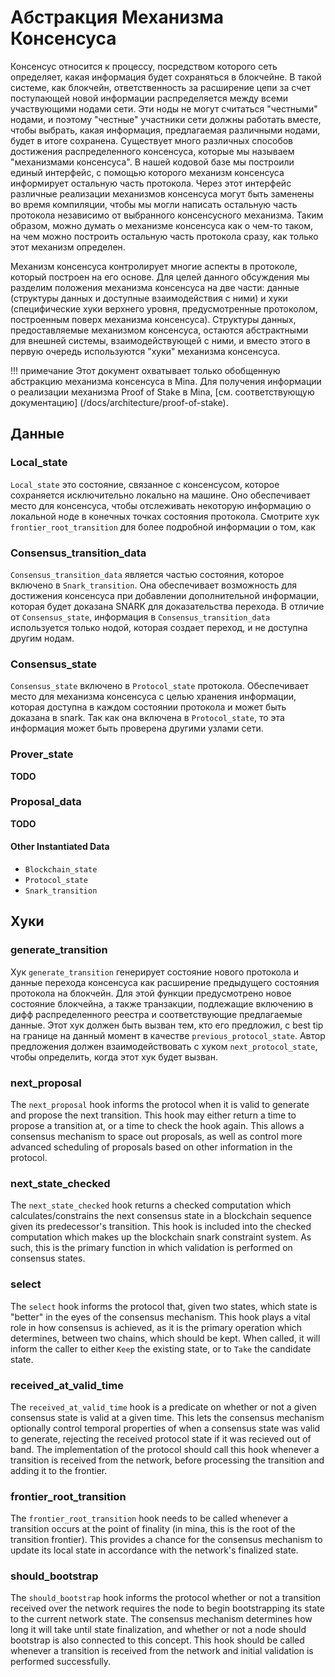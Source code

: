 
# Абстракция Механизма Консенсуса

Консенсус относится к процессу, посредством которого сеть определяет, какая информация будет сохраняться в блокчейне. В такой системе, как блокчейн, ответственность за расширение цепи за счет поступающей новой информации распределяется между всеми участвующими нодами сети. Эти ноды не могут считаться "честными" нодами, и поэтому "честные" участники сети должны работать вместе, чтобы выбрать, какая информация, предлагаемая различными нодами, будет в итоге сохранена. Существует много различных способов достижения распределенного консенсуса, которые мы называем "механизмами консенсуса". В нашей кодовой базе мы построили единый интерфейс, с помощью которого механизм консенсуса информирует остальную часть протокола. Через этот интерфейс различные реализации механизмов консенсуса могут быть заменены во время компиляции, чтобы мы могли написать остальную часть протокола независимо от выбранного консенсусного механизма. Таким образом, можно думать о механизме консенсуса как о чем-то таком, на чем можно построить остальную часть протокола сразу, как только этот механизм определен.

Механизм консенсуса контролирует многие аспекты в протоколе, который построен на его основе. Для целей данного обсуждения мы разделим положения механизма консенсуса на две части: данные (структуры данных и доступные взаимодействия с ними) и хуки (специфические хуки верхнего уровня, предусмотренные протоколом, построенным поверх механизма консенсуса). Структуры данных, предоставляемые механизмом консенсуса, остаются абстрактными для внешней системы, взаимодействующей с ними, и вместо этого в первую очередь используются "хуки" механизма консенсуса.

!!! примечание
Этот документ охватывает только обобщенную абстракцию механизма консенсуса в Mina. Для получения информации о реализации механизма Proof of Stake в Mina, [см. соответствующую документацию] (/docs/architecture/proof-of-stake).

## Данные

### Local_state

`Local_state` это состояние, связанное с консенсусом, которое сохраняется исключительно локально на машине. Оно обеспечивает место для консенсуса, чтобы отслеживать некоторую информацию о локальной ноде в конечных точках состояния протокола. Смотрите хук `frontier_root_transition` для более подробной информации о том, как

### Consensus_transition_data

`Consensus_transition_data` является частью состояния, которое включено в `Snark_transition`. Она обеспечивает возможность для достижения консенсуса при добавлении дополнительной информации, которая будет доказана SNARK для доказательства перехода. В отличие от `Consensus_state`, информация в `Consensus_transition_data` используется только нодой, которая создает переход, и не доступна другим нодам.

### Consensus_state

`Consensus_state` включено в `Protocol_state` протокола. Обеспечивает место для механизма консенсуса с целью хранения информации, которая доступна в каждом состоянии протокола и может быть доказана в snark. Так как она включена в `Protocol_state`, то эта информация может быть проверена другими узлами сети.

### Prover_state

**TODO**

### Proposal_data

**TODO**

#### Other Instantiated Data

- `Blockchain_state`
- `Protocol_state`
- `Snark_transition`

## Хуки

[hooks]: #hooks

<!-- ![](res/consensus_hooks.dot.png) -->

### generate_transition

Хук `generate_transition` генерирует состояние нового протокола и данные перехода консенсуса как расширение предыдущего состояния протокола на блокчейн. Для этой функции предусмотрено новое состояние блокчейна, а также транзакции, подлежащие включению в дифф распределенного реестра и соответствующие предлагаемые данные. Этот хук должен быть вызван тем, кто его предложил, с best tip на границе на данный момент в качестве `previous_protocol_state`. Автор предложения должен взаимодействовать с хуком `next_protocol_state`, чтобы определить, когда этот хук будет вызван.

### next_proposal

The `next_proposal` hook informs the protocol when it is valid to generate and propose the next transition. This hook may either return a time to propose a transition at, or a time to check the hook again. This allows a consensus mechanism to space out proposals, as well as control more advanced scheduling of proposals based on other information in the protocol.

<!-- <sup>_For more information on how the `next_proposal` hook interacts the `Proposer`, see the [`Proposer` documentation](proposer.md#proposal-scheduling)._</sup> -->

### next_state_checked

The `next_state_checked` hook returns a checked computation which calculates/constrains the next consensus state in a blockchain sequence given its predecessor's transition. This hook is included into the checked computation which makes up the blockchain snark constraint system. As such, this is the primary function in which validation is performed on consensus states.

### select

The `select` hook informs the protocol that, given two states, which state is "better" in the eyes of the consensus mechanism. This hook plays a vital role in how consensus is achieved, as it is the primary operation which determines, between two chains, which should be kept. When called, it will inform the caller to either `Keep` the existing state, or to `Take` the candidate state.

### received_at_valid_time

The `received_at_valid_time` hook is a predicate on whether or not a given consensus state is valid at a given time. This lets the consensus mechanism optionally control temporal properties of when a consensus state was valid to generate, rejecting the received protocol state if it was recieved out of band. The implementation of the protocol should call this hook whenever a transition is received from the network, before processing the transition and adding it to the frontier.

### frontier_root_transition

The `frontier_root_transition` hook needs to be called whenever a transition occurs at the point of finality (in mina, this is the root of the transition frontier). This provides a chance for the consensus mechanism to update its local state in accordance with the network's finalized state.

### should_bootstrap

The `should_bootstrap` hook informs the protocol whether or not a transition received over the network requires the node to begin bootstrapping its state to the current network state. The consensus mechanism determines how long it will take until state finalization, and whether or not a node should bootstrap is also connected to this concept. This hook should be called whenever a transition is received from the network and initial validation is performed successfully.
